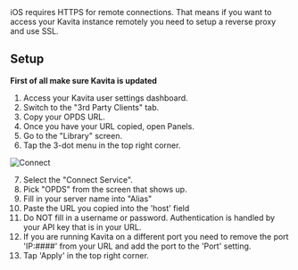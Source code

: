 

<Callout type="warning" emoji="⚠️">
  iOS requires HTTPS for remote connections. That means if you want to access your Kavita instance remotely you need to setup a reverse proxy and use SSL. 
</Callout>

## Setup

**First of all make sure Kavita is updated**

1. Access your Kavita user settings dashboard.
2. Switch to the "3rd Party Clients" tab.
3. Copy your OPDS URL.
4. Once you have your URL copied, open Panels.
5. Go to the "Library" screen.
6. Tap the 3-dot menu in the top right corner.

![Connect](../../../public/guides/3rdparty/panels-1.png "Connect Panel Source")

7. Select the "Connect Service".
8. Pick "OPDS" from the screen that shows up.
9. Fill in your server name into "Alias"
10. Paste the URL you copied into the 'host' field
11. Do NOT fill in a username or password. Authentication is handled by your API key that is in your URL.
12. If you are running Kavita on a different port you need to remove the port 'IP:####' from your URL and add the port to the 'Port' setting.
13. Tap 'Apply' in the top right corner.